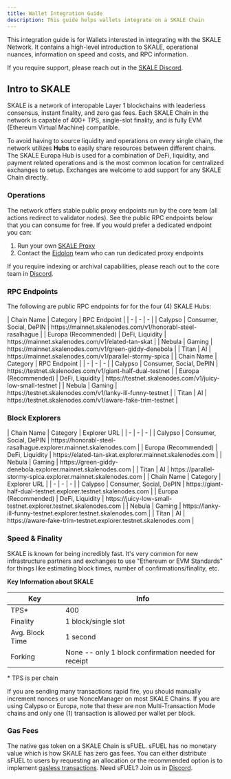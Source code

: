 ```yaml
---
title: Wallet Integration Guide
description: This guide helps wallets integrate on a SKALE Chain
---
```



This integration guide is for Wallets interested in integrating with the SKALE Network.
It contains a high-level introduction to SKALE, operational nuances, information on speed and costs, and RPC information.

If you require support, please reach out in the [SKALE Discord](https://discord.gg/skale).

## Intro to SKALE

SKALE is a network of interopable Layer 1 blockchains with leaderless consensus, instant finality, and zero gas fees.
Each SKALE Chain in the network is capable of 400+ TPS, single-slot finality, and is fully EVM (Ethereum Virtual Machine) compatible.

To avoid having to source liquidity and operations on every single chain, the network utilizes **Hubs** to easily share resources between different chains.
The SKALE Europa Hub is used for a combination of DeFi, liquidity, and payment related operations and is the most common location for
centralized exchanges to setup. Exchanges are welcome to add support for any SKALE Chain directly.

### Operations

The network offers stable public proxy endpoints run by the core team (all actions redirect to validator nodes).
See the public RPC endpoints below that you can consume for free. If you would prefer a dedicated endpoint you can: 

1. Run your own [SKALE Proxy](/run-a-skale-chain/run-a-skale-proxy)
2. Contact the [Eidolon](https://eidolon.gg) team who can run dedicated proxy endpoints

If you require indexing or archival capabilities, please reach out to the core team in [Discord](https://discord.gg/skale).

### RPC Endpoints

The following are public RPC endpoints for for the four (4) SKALE Hubs:

<Tabs syncKey="networkEnvironment">
    <TabItem label="Mainnet Hubs">
    | Chain Name | Category | RPC Endpoint |
    | - | - | - |
    | Calypso | Consumer, Social, DePIN | https://mainnet.skalenodes.com/v1/honorabl-steel-rasalhague |
    | Europa (Recommended) | DeFi, Liquidity | https://mainnet.skalenodes.com/v1/elated-tan-skat |
    | Nebula | Gaming | https://mainnet.skalenodes.com/v1/green-giddy-denebola |
    | Titan | AI | https://mainnet.skalenodes.com/v1/parallel-stormy-spica |
    </TabItem>
    <TabItem label="Testnet Hubs">
    | Chain Name | Category | RPC Endpoint |
    | - | - | - |
    | Calypso | Consumer, Social, DePIN | https://testnet.skalenodes.com/v1/giant-half-dual-testnet |
    | Europa (Recommended) | DeFi, Liquidity | https://testnet.skalenodes.com/v1/juicy-low-small-testnet |
    | Nebula | Gaming | https://testnet.skalenodes.com/v1/lanky-ill-funny-testnet |
    | Titan | AI | https://testnet.skalenodes.com/v1/aware-fake-trim-testnet |
    </TabItem>
</Tabs>

### Block Explorers

<Tabs syncKey="networkEnvironment">
    <TabItem label="Mainnet Hubs">
    | Chain Name | Category | Explorer URL |
    | - | - | - |
    | Calypso | Consumer, Social, DePIN | https://honorabl-steel-rasalhague.explorer.mainnet.skalenodes.com |
    | Europa (Recommended) | DeFi, Liquidity | https://elated-tan-skat.explorer.mainnet.skalenodes.com |
    | Nebula | Gaming | https://green-giddy-denebola.explorer.mainnet.skalenodes.com |
    | Titan | AI | https://parallel-stormy-spica.explorer.mainnet.skalenodes.com |
    </TabItem>
    <TabItem label="Testnet Hubs">
    | Chain Name | Category | Explorer URL |
    | - | - | - |
    | Calypso | Consumer, Social, DePIN | https://giant-half-dual-testnet.explorer.testnet.skalenodes.com |
    | Europa (Recommended) | DeFi, Liquidity | https://juicy-low-small-testnet.explorer.testnet.skalenodes.com |
    | Nebula | Gaming | https://lanky-ill-funny-testnet.explorer.testnet.skalenodes.com |
    | Titan | AI | https://aware-fake-trim-testnet.explorer.testnet.skalenodes.com |
    </TabItem>
</Tabs>

### Speed &amp; Finality

SKALE is known for being incredibly fast.
It's very common for new infrastructure partners and exchanges to use "Ethereum or EVM Standards" for things like estimating block times,
number of confirmations/finality, etc.

**Key Information about SKALE**

| Key | Info |
| - | - |
| TPS* | 400 |
| Finality | 1 block/single slot |
| Avg. Block Time | 1 second |
| Forking | None -- only 1 block confirmation needed for receipt |

\* TPS is per chain

<Aside type="tip">
If you are sending many transactions rapid fire, you should manually increment nonces or use NonceManager on most SKALE Chains.
If you are using Calypso or Europa, note that these are non Multi-Transaction Mode chains and only one (1) transaction is allowed per wallet
per block.
</Aside>

### Gas Fees

The native gas token on a SKALE Chain is sFUEL. sFUEL has no monetary value which is how SKALE has zero gas fees.
You can either distribute sFUEL to users by requesting an allocation or the recommended option is to implement [gasless transactions](/building-applications/gasless-transactions).
Need sFUEL? Join us in [Discord](https://discord.gg/skale).
